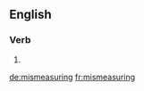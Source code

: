 ==English==

===Verb===
{{head|en}}

# {{present participle of|mismeasure|lang=en}}

[[de:mismeasuring]]
[[fr:mismeasuring]]